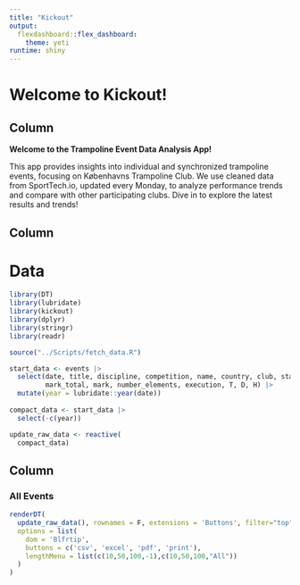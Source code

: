 ```yaml
---
title: "Kickout"
output:
  flexdashboard::flex_dashboard:
    theme: yeti
runtime: shiny
---
```


# Welcome to Kickout!

## Column {data-width="400"}

**Welcome to the Trampoline Event Data Analysis App!**

This app provides insights into individual and synchronized trampoline events, focusing on Københavns Trampoline Club. We use cleaned data from SportTech.io, updated every Monday, to analyze performance trends and compare with other participating clubs. Dive in to explore the latest results and trends!

## Column {data-width="600"}

# Data

```r
library(DT)
library(lubridate)
library(kickout)
library(dplyr)
library(stringr)
library(readr)

source("../Scripts/fetch_data.R")

start_data <- events |> 
  select(date, title, discipline, competition, name, country, club, stage, routine_number,
         mark_total, mark, number_elements, execution, T, D, H) |> 
  mutate(year = lubridate::year(date))
  
compact_data <- start_data |> 
  select(-c(year))

update_raw_data <- reactive(
  compact_data)
```

## Column

### All Events

```r
renderDT(
  update_raw_data(), rownames = F, extensions = 'Buttons', filter="top", editable=T,
  options = list(
    dom = 'Blfrtip',
    buttons = c('csv', 'excel', 'pdf', 'print'),
    lengthMenu = list(c(10,50,100,-1),c(10,50,100,"All"))
  )
)
```

